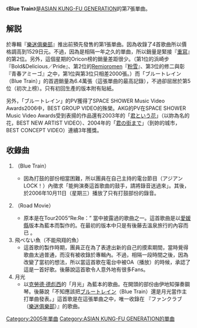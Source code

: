 {{Infobox song
| name       = Blue Train
| type       = 單曲
| artist     = [[ASIAN_KUNG-FU_GENERATION|ASIAN KUNG-FU GENERATION]]
| released   = 2005年11月30日
| cover      = Blue_Train_CD_Cover.jpg
| genre      = [[日本搖滾樂|日本搖滾樂]]
| label      = {{link-ja|Ki/oon Records|Ki/oon Records}}
| chart_position = *最高5位（[[Oricon|Oricon]]）
| prev_title = [[到你的城市|到你的城市]]
| prev_year  = 2004
| next_title = [[World_Apart|World Apart]]
| next_year  = 2006
}}
{{Japanese|japanese=ブルートレイン|romaji=Burū Torein}}
《'''Blue Train'''》是[[ASIAN_KUNG-FU_GENERATION|ASIAN KUNG-FU GENERATION]]的第7張單曲。

== 解説 ==
於專輯『[[樂迷俱樂部|樂迷俱樂部]]』推出前預先發售的第1張單曲。因為收錄了4首歌曲所以價格調高到1529日元。不過，因為是相隔一年之久的單曲，所以銷量是緊接『[[重寫|重寫]]』的第2位。另外，這個星期的Oricon榜的銷量差距很少。（第1位的浜崎步『Bold&Delicious／Pride』、第2位的[[Remioromen|Remioromen]]『[[粉雪_(Remioromen單曲)|粉雪]]』、第3位的修二與彰『青春アミーゴ』之中，第1位與第3位只相差2000張。）而「ブルートレイン（Blue Train）」的首週銷量為6.4萬張（這張單曲的最高記錄），不過卻屈居於第5位（初次上榜）。只有初回生產的版本附有貼紙。

另外，「ブルートレイン」的PV獲得了SPACE SHOWER Music Video Awards2006中，BEST GROUP VIDEO的殊榮。AKG的PV在SPACE SHOWER Music Video Awards受到表揚的作品還有2003年的「[[君という花|君という花]]」（以妳為名的花，BEST NEW ARTIST VIDEO）、2004年的「[[君の街まで|君の街まで]]」（到妳的城市，BEST CONCEPT VIDEO）連續3年獲獎。

== 收錄曲 ==
# {{lang|ja|ブルートレイン}}（Blue Train）
#* 因為打鼓的部份相當困難，所以團員在自己主持的電台節目（アジアンLOCK！）內徵求「能夠演奏這首歌曲的鼓手，請將錄音送過來」。其後，於2006年10月11日（星期三）播放了只有打鼓部份的錄音。 
# {{lang|ja|ロードムービー}}（Road Movie）
#* 原本是在Tour2005“Re:Re：” 當中披露過的歌曲之一。這首歌曲是以[[愛媛縣|愛媛縣]]版本為藍本而製作的。在最初的版本中只是有後藤去溫泉旅行的內容而已 。 
# 飛べない魚（不能飛翔的魚）
#* 這首歌的製作時期，團員正在為了表達出新的自己的摸索期間，當時覺得歌曲太過普通，而沒有被收錄於專輯內。不過，相隔一段時間之後，因為改變了當初的想法，所以當這首歌在電台中被OA（播放）的時候，承認了這是一首好歌。後藤說這首歌令人意外地有很多Fans。 
# 月光 
#* 以[[克勞德·德彪西|克勞德·德彪西]]的「月光」為藍本的歌曲。在開頭的部份由伊地知彈奏鋼琴。後藤說「不知應該把[[ブルートレイン|ブルートレイン]]（Blue Train）還是月光當作主打單曲發表。」這首歌是在這張單曲之中，唯一收錄在 『ファンクラブ（[[樂迷俱樂部|樂迷俱樂部]]）』的歌曲。

{{ASIAN KUNG-FU GENERATION}}

[[Category:2005年單曲|Category:2005年單曲]]
[[Category:ASIAN_KUNG-FU_GENERATION的單曲|Category:ASIAN KUNG-FU GENERATION的單曲]]
